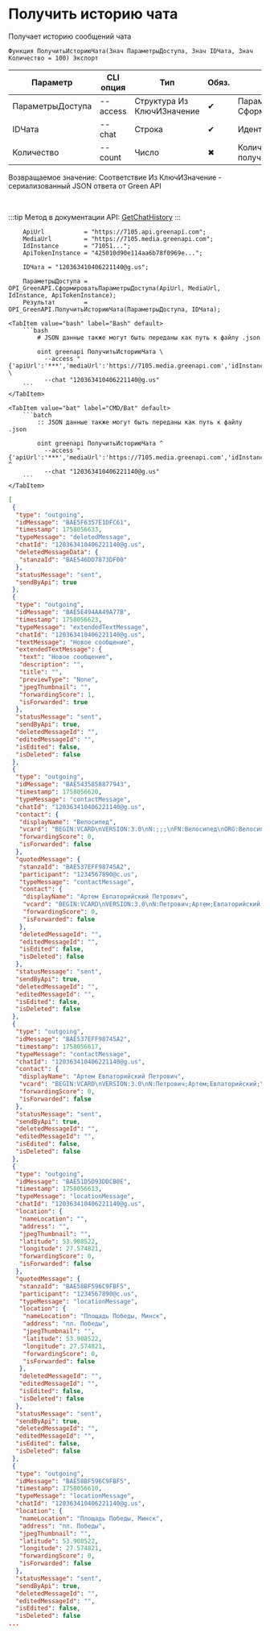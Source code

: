 ﻿---
sidebar_position: 1
description: Получить историю чата и другие функции для работы с Green API в Открытом пакете интеграций - бесплатной open-source библиотеке интеграций для 1С:Предприятие 8, OneScript и CLI
keywords: [1C, 1С, 1С:Предприятие, 1С:Предприятие 8.3, API, Интеграция, Сервисы, Обмен, OneScript, CLI, Green API]
---


# Получить историю чата
 Получает историю сообщений чата



`Функция ПолучитьИсториюЧата(Знач ПараметрыДоступа, Знач IDЧата, Знач Количество = 100) Экспорт`

  | Параметр | CLI опция | Тип | Обяз. | Назначение |
  |-|-|-|-|-|
  | ПараметрыДоступа | --access | Структура Из КлючИЗначение | &#x2714; | Параметры доступа. См. СформироватьПараметрыДоступа |
  | IDЧата | --chat | Строка | &#x2714; | Идентификатор чата |
  | Количество | --count | Число | &#x2716; | Количество сообщений для получения |

  
  Возвращаемое значение:   Соответствие Из КлючИЗначение - сериализованный JSON ответа от Green API

<br/>

:::tip
Метод в документации API: [GetChatHistory](https://green-api.com/docs/api/journals/GetChatHistory/)
:::
<br/>



```bsl title="Пример использования для 1С:Предприятие/OneScript"
    ApiUrl           = "https://7105.api.greenapi.com";
    MediaUrl         = "https://7105.media.greenapi.com";
    IdInstance       = "71051...";
    ApiTokenInstance = "425010d90e114aa6b78f0969e...";

    IDЧата = "120363410406221140@g.us";

    ПараметрыДоступа = OPI_GreenAPI.СформироватьПараметрыДоступа(ApiUrl, MediaUrl, IdInstance, ApiTokenInstance);
    Результат        = OPI_GreenAPI.ПолучитьИсториюЧата(ПараметрыДоступа, IDЧата);
```
    

 <Tabs>
  
    <TabItem value="bash" label="Bash" default>
        ```bash
            # JSON данные также могут быть переданы как путь к файлу .json
            
            oint greenapi ПолучитьИсториюЧата \
              --access "{'apiUrl':'***','mediaUrl':'https://7105.media.greenapi.com','idInstance':'7105187566','apiTokenInstance':'***'}" \
              --chat "120363410406221140@g.us"
        ```
    </TabItem>
  
    <TabItem value="bat" label="CMD/Bat" default>
        ```batch
            :: JSON данные также могут быть переданы как путь к файлу .json
            
            oint greenapi ПолучитьИсториюЧата ^
              --access "{'apiUrl':'***','mediaUrl':'https://7105.media.greenapi.com','idInstance':'7105187566','apiTokenInstance':'***'}" ^
              --chat "120363410406221140@g.us"
        ```
    </TabItem>
</Tabs>


```json title="Результат"
[
 {
  "type": "outgoing",
  "idMessage": "BAE5F6357E1DFC61",
  "timestamp": 1758056633,
  "typeMessage": "deletedMessage",
  "chatId": "120363410406221140@g.us",
  "deletedMessageData": {
   "stanzaId": "BAE546DD7873DF00"
  },
  "statusMessage": "sent",
  "sendByApi": true
 },
 {
  "type": "outgoing",
  "idMessage": "BAE5E494AA49A77B",
  "timestamp": 1758056623,
  "typeMessage": "extendedTextMessage",
  "chatId": "120363410406221140@g.us",
  "textMessage": "Новое сообщение",
  "extendedTextMessage": {
   "text": "Новое сообщение",
   "description": "",
   "title": "",
   "previewType": "None",
   "jpegThumbnail": "",
   "forwardingScore": 1,
   "isForwarded": true
  },
  "statusMessage": "sent",
  "sendByApi": true,
  "deletedMessageId": "",
  "editedMessageId": "",
  "isEdited": false,
  "isDeleted": false
 },
 {
  "type": "outgoing",
  "idMessage": "BAE5435858877943",
  "timestamp": 1758056620,
  "typeMessage": "contactMessage",
  "chatId": "120363410406221140@g.us",
  "contact": {
   "displayName": "Велосипед",
   "vcard": "BEGIN:VCARD\nVERSION:3.0\nN:;;;\nFN:Велосипед\nORG:Велосипед\nTEL;type=CELL;type=VOICE;waid=79001234568:+79001234568\nEND:VCARD",
   "forwardingScore": 0,
   "isForwarded": false
  },
  "quotedMessage": {
   "stanzaId": "BAE537EFF98745A2",
   "participant": "1234567890@c.us",
   "typeMessage": "contactMessage",
   "contact": {
    "displayName": "Артем Евпаторийский Петрович",
    "vcard": "BEGIN:VCARD\nVERSION:3.0\nN:Петрович;Артем;Евпаторийский;\nFN:Артем Евпаторийский Петрович\nORG:Велосипед\nTEL;type=CELL;type=VOICE;waid=79001234568:+79001234568\nEND:VCARD",
    "forwardingScore": 0,
    "isForwarded": false
   },
   "deletedMessageId": "",
   "editedMessageId": "",
   "isEdited": false,
   "isDeleted": false
  },
  "statusMessage": "sent",
  "sendByApi": true,
  "deletedMessageId": "",
  "editedMessageId": "",
  "isEdited": false,
  "isDeleted": false
 },
 {
  "type": "outgoing",
  "idMessage": "BAE537EFF98745A2",
  "timestamp": 1758056617,
  "typeMessage": "contactMessage",
  "chatId": "120363410406221140@g.us",
  "contact": {
   "displayName": "Артем Евпаторийский Петрович",
   "vcard": "BEGIN:VCARD\nVERSION:3.0\nN:Петрович;Артем;Евпаторийский;\nFN:Артем Евпаторийский Петрович\nORG:Велосипед\nTEL;type=CELL;type=VOICE;waid=79001234568:+79001234568\nEND:VCARD",
   "forwardingScore": 0,
   "isForwarded": false
  },
  "statusMessage": "sent",
  "sendByApi": true,
  "deletedMessageId": "",
  "editedMessageId": "",
  "isEdited": false,
  "isDeleted": false
 },
 {
  "type": "outgoing",
  "idMessage": "BAE51D5D93DDCB0E",
  "timestamp": 1758056613,
  "typeMessage": "locationMessage",
  "chatId": "120363410406221140@g.us",
  "location": {
   "nameLocation": "",
   "address": "",
   "jpegThumbnail": "",
   "latitude": 53.908522,
   "longitude": 27.574821,
   "forwardingScore": 0,
   "isForwarded": false
  },
  "quotedMessage": {
   "stanzaId": "BAE58BF596C9FBF5",
   "participant": "1234567890@c.us",
   "typeMessage": "locationMessage",
   "location": {
    "nameLocation": "Площадь Победы, Минск",
    "address": "пл. Победы",
    "jpegThumbnail": "",
    "latitude": 53.908522,
    "longitude": 27.574821,
    "forwardingScore": 0,
    "isForwarded": false
   },
   "deletedMessageId": "",
   "editedMessageId": "",
   "isEdited": false,
   "isDeleted": false
  },
  "statusMessage": "sent",
  "sendByApi": true,
  "deletedMessageId": "",
  "editedMessageId": "",
  "isEdited": false,
  "isDeleted": false
 },
 {
  "type": "outgoing",
  "idMessage": "BAE58BF596C9FBF5",
  "timestamp": 1758056610,
  "typeMessage": "locationMessage",
  "chatId": "120363410406221140@g.us",
  "location": {
   "nameLocation": "Площадь Победы, Минск",
   "address": "пл. Победы",
   "jpegThumbnail": "",
   "latitude": 53.908522,
   "longitude": 27.574821,
   "forwardingScore": 0,
   "isForwarded": false
  },
  "statusMessage": "sent",
  "sendByApi": true,
  "deletedMessageId": "",
  "editedMessageId": "",
  "isEdited": false,
  "isDeleted": false
...
```

